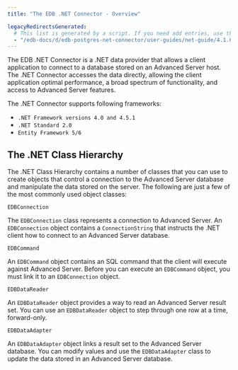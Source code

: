 ```yaml
---
title: "The EDB .NET Connector - Overview"

legacyRedirectsGenerated:
  # This list is generated by a script. If you need add entries, use the `legacyRedirects` key.
  - "/edb-docs/d/edb-postgres-net-connector/user-guides/net-guide/4.1.6.1/the_advanced_server_net_connector_overview.html"
---
```


<div id="the_advanced_server_net_connector_overview" class="registered_link"></div>

The EDB .NET Connector is a .NET data provider that allows a client application to connect to a database stored on an Advanced Server host. The .NET Connector accesses the data directly, allowing the client application optimal performance, a broad spectrum of functionality, and access to Advanced Server features.

The .NET Connector supports following frameworks:

-   `.NET Framework versions 4.0 and 4.5.1`
-   `.NET Standard 2.0`
-   `Entity Framework 5/6`


## The .NET Class Hierarchy

The .NET Class Hierarchy contains a number of classes that you can use to create objects that control a connection to the Advanced Server database and manipulate the data stored on the server. The following are just a few of the most commonly used object classes:

`EDBConnection`

 The `EDBConnection` class represents a connection to Advanced Server. An `EDBConnection` object contains a `ConnectionString` that instructs the .NET client how to connect to an Advanced Server database.

`EDBCommand`

 An `EDBCommand` object contains an SQL command that the client will execute against Advanced Server. Before you can execute an `EDBCommand` object, you must link it to an `EDBConnection` object.

`EDBDataReader`

 An `EDBDataReader` object provides a way to read an Advanced Server result set. You can use an `EDBDataReader` object to step through one row at a time, forward-only.

`EDBDataAdapter`

 An `EDBDataAdapter` object links a result set to the Advanced Server database. You can modify values and use the `EDBDataAdapter` class to update the data stored in an Advanced Server database.
